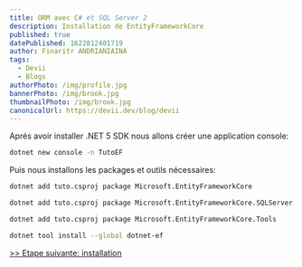 ```yaml
---
title: ORM avec C# et SQL Server 2
description: Installation de EntityFrameworkCore
published: true
datePublished: 1622812401719
author: Finaritr ANDRIANIAINA
tags:
  - Devii
  - Blogs
authorPhoto: /img/profile.jpg
bannerPhoto: /img/brook.jpg
thumbnailPhoto: /img/brook.jpg
canonicalUrl: https://devii.dev/blog/devii
---
```


Aprés avoir installer .NET 5 SDK nous allons créer une application console:

```bash
dotnet new console -n TutoEF
```

Puis nous installons les packages et outils nécessaires:

```bash
dotnet add tuto.csproj package Microsoft.EntityFrameworkCore

dotnet add tuto.csproj package Microsoft.EntityFrameworkCore.SQLServer

dotnet add tuto.csproj package Microsoft.EntityFrameworkCore.Tools

dotnet tool install --global dotnet-ef
```

[>> Etape suivante: installation](/blog/ef_chsarp_installation)
